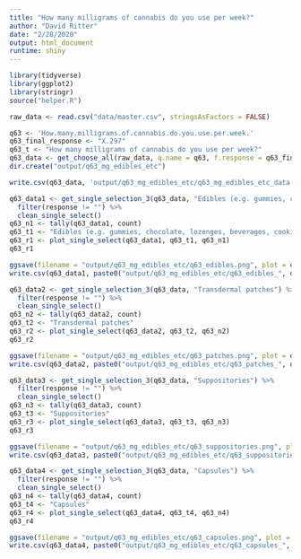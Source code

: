 ```yaml
---
title: "How many milligrams of cannabis do you use per week?"
author: "David Ritter"
date: "2/28/2020"
output: html_document
runtime: shiny
---
```


```r
library(tidyverse)
library(ggplot2)
library(stringr)
source("helper.R")
```

```r
raw_data <- read.csv("data/master.csv", stringsAsFactors = FALSE)
```

```r
q63 <- 'How.many.milligrams.of.cannabis.do.you.use.per.week.'
q63_final_response <- "X.297"
q63_t <- "How many milligrams of cannabis do you use per week?"
q63_data <- get_choose_all(raw_data, q.name = q63, f.response = q63_final_response)
dir.create("output/q63_mg_edibles_etc")
```

```r
write.csv(q63_data, 'output/q63_mg_edibles_etc/q63_mg_edibles_etc_data.csv', row.names = FALSE)
```

```r
q63_data1 <- get_single_selection_3(q63_data, "Edibles (e.g. gummies, chocolate, lozenges, beverages, cooking oils, etc.)") %>%
  filter(response != "") %>%
  clean_single_select()
q63_n1 <- tally(q63_data1, count)
q63_t1 <- "Edibles (e.g. gummies, chocolate, lozenges, beverages, cooking oils, etc.)"
q63_r1 <- plot_single_select(q63_data1, q63_t1, q63_n1)
q63_r1
```

```r
ggsave(filename = "output/q63_mg_edibles_etc/q63_edibles.png", plot = q63_r1, device = 'png')
write.csv(q63_data1, paste0("output/q63_mg_edibles_etc/q63_edibles_", q63_n1, ".csv"), row.names = FALSE)
```

```r
q63_data2 <- get_single_selection_3(q63_data, "Transdermal patches") %>%
  filter(response != "") %>%
  clean_single_select()
q63_n2 <- tally(q63_data2, count)
q63_t2 <- "Transdermal patches"
q63_r2 <- plot_single_select(q63_data2, q63_t2, q63_n2)
q63_r2
```

```r
ggsave(filename = "output/q63_mg_edibles_etc/q63_patches.png", plot = q63_r2, device = 'png')
write.csv(q63_data2, paste0("output/q63_mg_edibles_etc/q63_patches_", q63_n2, ".csv"), row.names = FALSE)
```

```r
q63_data3 <- get_single_selection_3(q63_data, "Suppositories") %>%
  filter(response != "") %>%
  clean_single_select()
q63_n3 <- tally(q63_data3, count)
q63_t3 <- "Suppositories"
q63_r3 <- plot_single_select(q63_data3, q63_t3, q63_n3)
q63_r3
```

```r
ggsave(filename = "output/q63_mg_edibles_etc/q63_suppositories.png", plot = q63_r3, device = 'png')
write.csv(q63_data3, paste0("output/q63_mg_edibles_etc/q63_suppositories_", q63_n3, ".csv"), row.names = FALSE)
```

```r
q63_data4 <- get_single_selection_3(q63_data, "Capsules") %>%
  filter(response != "") %>%
  clean_single_select()
q63_n4 <- tally(q63_data4, count)
q63_t4 <- "Capsules"
q63_r4 <- plot_single_select(q63_data4, q63_t4, q63_n4)
q63_r4
```

```r
ggsave(filename = "output/q63_mg_edibles_etc/q63_capsules.png", plot = q63_r4, device = 'png')
write.csv(q63_data4, paste0("output/q63_mg_edibles_etc/q63_capsules_", q63_n4, ".csv"), row.names = FALSE)
```